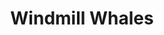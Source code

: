 ---
title: Windmill Whales
width: 30
height: 30
image: https://assets-for-gh-pages.gb-lon-1.linodeobjects.com/annaja/470-windmill_whales.jpg
price: 300
---